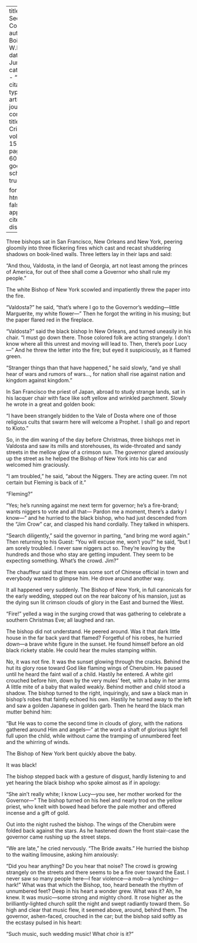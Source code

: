 
---
title: 'The Second Coming'
author: Du Bois, W.E.B.
date: Jun. 1917
categories: 
  - ""
citation: 
  type: article-journal
  container-title: The Crisis
  volume: 15
  issue: 2
  page: 59-60
google-scholar: true

format:
  html:
    toc: false
    appendix-cite-as: display
---



Three bishops sat in San Francisco, New Orleans and New York, peering gloomily into three flickering fires which cast and recast shuddering shadows on book-lined walls. Three letters lay in their laps and said:

"And thou, Valdosta, in the land of Georgia, art not least among the princes of America, for out of thee shall come a Governor who shall rule my people."

The white Bishop of New York scowled and impatiently threw the paper into the fire.

"Valdosta?" he said, "that's where I go to the Governor's wedding---little Marguerite, my white flower---" Then he forgot the writing in his musing; but the paper flared red in the fireplace.

"Valdosta?" said the black bishop In New Orleans, and turned uneasily in his chair. "I must go down there. Those colored folk are acting strangely. I don't know where all this unrest and moving will lead to. Then, there's poor Lucy---" And he threw the letter into the fire; but eyed it suspiciously, as it flamed green.

"Stranger things than that have happened," he said slowly, "and ye shall hear of wars and rumors of wars..., for nation shall rise against nation and kingdom against kingdom."

In San Francisco the priest of Japan, abroad to study strange lands, sat in his lacquer chair with face like soft yellow and wrinkled parchment. Slowly he wrote in a great and golden book:

"I have been strangely bidden to the Vale of Dosta where one of those religious cults that swarm here will welcome a Prophet. I shall go and report to Kioto."

So, in the dim waning of the day before Christmas, three bishops met in Valdosta and saw its mills and storehouses, its wide-throated and sandy streets in the mellow glow of a crimson sun. The governor glared anxiously up the street as he helped the Bishop of New York into his car and welcomed him graciously.

"I am troubled," he said, "about the Niggers. They are acting queer. I'm not certain but Fleming is back of it."

"Fleming?"

"Yes; he's running against me next term for governor; he's a fire-brand; wants niggers to vote and all that--- Pardon me a moment, there's a darky I know---" and he hurried to the black bishop, who had just descended from the "Jim Crow" car, and clasped his hand cordially. They talked in whispers.

"Search diligently," said the governor in parting, "and bring me word
again." Then returning to his Guest: "You will excuse me, won't you?" he
said, "but I am sorely troubled. I never saw niggers act so. They're leaving
by the hundreds and those who stay are getting impudent. They seem to be
expecting something. What's the crowd. Jim?"

The chauffeur said that there was some sort of Chinese official in town and
everybody wanted to glimpse him. He drove around another way.

It all happened very suddenly. The Bishop of New York, in full canonicals
for the early wedding, stepped out on the rear balcony of his mansion, just as
the dying sun lit crimson clouds of glory in the East and burned the West.

"Fire!" yelled a wag in the surging crowd that was gathering to celebrate
a southern Christmas Eve; all laughed and ran.

The bishop did not understand. He peered around. Was it that dark little
house in the far back yard that flamed? Forgetful of his robes, he hurried
down—a brave white figure in the sunset. He found himself before an old
black rickety stable. He could hear the mules stamping within.

No, it was not fire. It was the sunset glowing through the cracks. Behind
the hut its glory rose toward God like flaming wings of Cherubim. He paused
until he heard the faint wail of a child. Hastily he entered. A white girl
crouched before him, down by the very mules' feet, with a baby in her arms
A little mite of a baby that wailed weakly. Behind mother and child stood a
shadow. The bishop turned to the right, inquiringly, and saw a black man
in bishop's robes that faintly echoed his own. Hastily he turned away to the
left and saw a golden Japanese in golden garb. Then he heard the black man
mutter behind him:

"But He was to come the second time in clouds of glory, with the nations
gathered around Him and angels---" at the word a shaft of glorious light fell full
upon the child, while without came the tramping of unnumbered feet and the
whirring of winds.

The Bishop of New York bent quickly above the baby.

It was black!

The bishop stepped back with a gesture of disgust, hardly listening to and
yet hearing the black bishop who spoke almost as if in apology:

"She ain't really white; I know Lucy---you see, her mother worked for
the Governor---" The bishop turned on his heel and nearly trod on the yellow
priest, who knelt with bowed head before the pale mother and offered incense
and a gift of gold.

Out into the night rushed the bishop. The wings of the Cherubim were
folded back against the stars. As he hastened down the front stair-case the
governor came rushing up the street steps.

"We are late," he cried nervously. "The Bride awaits." He hurried the
bishop to the waiting limousine, asking him anxiously:

"Did you hear anything? Do you hear that noise? The crowd is growing
strangely on the streets and there seems to be a fire over toward the East. I
never saw so many people here---I fear violence---a mob---a lynching---hark!"
What was that which the Bishop, too, heard beneath the rhythm of unnumbered feet? Deep in his heart a wonder grew. What was it? Ah, he knew.
It was music---some strong and mighty chord. It rose higher as the brilliantly-lighted church split the night and swept radiantly toward them. So high and
clear that music flew, it seemed above, around, behind them. The governor,
ashen-faced, crouched in the car; but the bishop said softly as the ecstasy pulsed
in his heart:

"Such music, such wedding music! What choir is it?"

